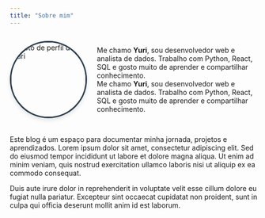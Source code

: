 ```yaml
---
title: "Sobre mim"
---
```


<div style="display: flex; flex-wrap: wrap; align-items: center; gap: 20px; margin-bottom: 20px;">
  <img src="/img/sobreimg/yuri-projeto-test.jpg" 
       alt="Foto de perfil de Yuri" 
       style="border-radius: 50%; 
              width: 150px; 
              height: 150px; 
              object-fit: cover;
              border: 3px solid #2c3e50;
              box-shadow: 0 4px 8px rgba(0,0,0,0.1);">
  
  <div1 style="flex: 1; min-width: 200px;">
    <p>Me chamo <strong>Yuri</strong>, sou desenvolvedor web e analista de dados. Trabalho com Python, React, SQL e gosto muito de aprender e compartilhar conhecimento.<br>
       Me chamo <strong>Yuri</strong>, sou desenvolvedor web e analista de dados. Trabalho com Python, React, SQL e gosto muito de aprender e compartilhar conhecimento.</p>
  </div1>
</div>

<p>Este blog é um espaço para documentar minha jornada, projetos e aprendizados. Lorem ipsum dolor sit amet, consectetur adipiscing elit. Sed do eiusmod tempor incididunt ut labore et dolore magna aliqua. Ut enim ad minim veniam, quis nostrud exercitation ullamco laboris nisi ut aliquip ex ea commodo consequat.</p>

<p>Duis aute irure dolor in reprehenderit in voluptate velit esse cillum dolore eu fugiat nulla pariatur. Excepteur sint occaecat cupidatat non proident, sunt in culpa qui officia deserunt mollit anim id est laborum.</p>